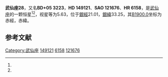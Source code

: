 {{Starbox begin
| name = 武仙座28
}}
{{Starbox observe
| epoch = [[J2000.0|J2000.0]]
| constell = [[武仙座|武仙座]]<ref name=SIMBAD>{{cite web
 | url=http://simbad.u-strasbg.fr/simbad/sim-id?Ident=HR+6158
 | title=Pulsating variable Star
 | publisher=Centre de Données astronomiques de Strasbourg
 | work=SIMBAD
 | accessdate=2012-07-13
 | archive-date=2016-03-17
 | archive-url=https://web.archive.org/web/20160317191324/http://simbad.u-strasbg.fr/simbad/sim-id?Ident=HR+6158
 | dead-url=no
 }}</ref><ref name=DATA>{{cite web
 | url=http://vizier.u-strasbg.fr/viz-bin/VizieR-5?-out.add=.&-source=5050&-corr=PK=HR&-out.max=9999&HR=6158
 | title=VizieR Detailed Page
 | accessdate=2012-07-13
 | archive-date=2016-03-05
 | archive-url=https://web.archive.org/web/20160305231321/http://vizier.u-strasbg.fr/viz-bin/VizieR-5?-out.add=.&-source=5050&-corr=PK=HR&-out.max=9999&HR=6158
 | dead-url=no
 }}</ref>
| 星官 = 
| ra = {{RA|16|32|35.7}}<ref name=SIMBAD /><ref name=DATA />
| dec = {{DEC|+5|31|16}}<ref name=SIMBAD /><ref name=DATA />
| appmag_v = 5.63<ref name=SIMBAD /><ref name=DATA />
}}
{{Starbox character
| class = B9.5III<ref name=SIMBAD /><ref name=DATA />
| b-v = -0.06<ref name=SIMBAD /><ref name=DATA />
| u-b = -0.18<ref name=SIMBAD /><ref name=DATA />
| r-i = <ref name=SIMBAD /><ref name=DATA />
| variable = 
}}
{{Starbox astrometry
| radial_v = -0.18
| prop_mo_ra = -27
| parallax = 
| p_error = 
}}
{{Starbox catalog
| names =BD+05 3223，[[SAO星表|SAO]] 121676，[[HD星表|HD]] 149121，[[HR星表|HR]] 6158}}
{{Starbox reference |Simbad=HR+6158}}
{{Starbox end}}

'''武仙座28'''，又名'''BD+05 3223'''，'''HD 149121'''、'''SAO 121676'''、'''HR 6158'''，是[[武仙座|武仙座]]的一颗恒星<ref name=SIMBAD /><ref name=DATA />，视星等为5.63，位于[[銀道座標系|銀經]]21.01，[[銀道座標系|銀緯]]33.25，其[[B1900.0|B1900.0]]坐标为赤經{{RA|16|27|40.3}}，赤緯{{DEC|+5|33.25|3}}。

== 参考文献 ==
{{reflist}}

{{star-stub}}

{{武仙座恒星}}
[[Category:武仙座|Category:武仙座]]
[[Category:HD和HDE天體|149121]]
[[Category:HR天體|6158]]
[[Category:SAO天體|121676]]